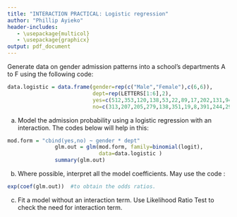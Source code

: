 ```yaml
---
title: "INTERACTION PRACTICAL: Logistic regression"
author: "Phillip Ayieko"
header-includes:
   - \usepackage{multicol}
   - \usepackage{graphicx}
output: pdf_document
---
```



Generate data on gender admission patterns into a school’s departments A to F using the following code:

```r
data.logistic = data.frame(gender=rep(c("Male","Female"),c(6,6)), 
                           dept=rep(LETTERS[1:6],2),
                           yes=c(512,353,120,138,53,22,89,17,202,131,94,24),
                           no=c(313,207,205,279,138,351,19,8,391,244,299,317))
```


a)	Model the admission probability using a logistic regression with an interaction. The codes below will help in this:
```r
mod.form = "cbind(yes,no) ~ gender * dept"
               glm.out = glm(mod.form, family=binomial(logit),
                             data=data.logistic )
               summary(glm.out)
```

b)	Where possible, interpret all the model coefficients. May use the code :

```r
exp(coef(glm.out))  #to obtain the odds ratios.
```

c)	Fit a model without an interaction term. Use Likelihood Ratio Test to check the need for interaction term.
